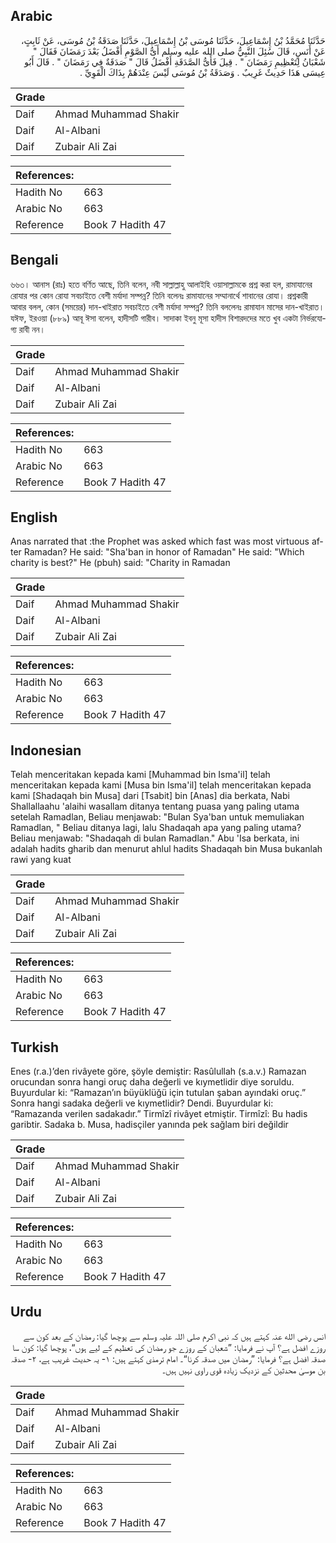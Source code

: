 ## Arabic


<div dir="rtl" lang="ar" style={{fontSize:'larger',backgroundColor:'#f8f9fa',padding:20}}>
حَدَّثَنَا مُحَمَّدُ بْنُ إِسْمَاعِيلَ، حَدَّثَنَا مُوسَى بْنُ إِسْمَاعِيلَ، حَدَّثَنَا صَدَقَةُ بْنُ مُوسَى، عَنْ ثَابِتٍ، عَنْ أَنَسٍ، قَالَ سُئِلَ النَّبِيُّ صلى الله عليه وسلم أَىُّ الصَّوْمِ أَفْضَلُ بَعْدَ رَمَضَانَ فَقَالَ ‏"‏ شَعْبَانُ لِتَعْظِيمِ رَمَضَانَ ‏"‏ ‏.‏ قِيلَ فَأَىُّ الصَّدَقَةِ أَفْضَلُ قَالَ ‏"‏ صَدَقَةٌ فِي رَمَضَانَ ‏"‏ ‏.‏ قَالَ أَبُو عِيسَى هَذَا حَدِيثٌ غَرِيبٌ ‏.‏ وَصَدَقَةُ بْنُ مُوسَى لَيْسَ عِنْدَهُمْ بِذَاكَ الْقَوِيِّ ‏.‏
</div>
<div style={{backgroundColor:'#f8f9fa',padding:20, marginBottom: 10}}><table> <thead> <tr> <th>Grade</th> <th></th> </tr> </thead> <tbody> <tr><td>Daif</td><td>Ahmad Muhammad Shakir</td></tr><tr><td>Daif</td><td>Al-Albani</td></tr><tr><td>Daif</td><td>Zubair Ali Zai</td></tr></tbody></table><table> <thead> <tr> <th>References:</th> <th></th> </tr> </thead> <tbody><tr><td>Hadith No</td><td>663</td></tr><tr><td>Arabic No</td><td>663</td></tr><tr><td>Reference</td><td>Book 7 Hadith 47</td></tr></tbody></table></div>

## Bengali


<div dir="ltr" lang="bn" style={{fontSize:'larger',backgroundColor:'#f8f9fa',padding:20}}>
৬৬৩। আনাস (রাঃ) হতে বর্ণিত আছে, তিনি বলেন, নবী সাল্লাল্লাহু আলাইহি ওয়াসাল্লামকে প্রশ্ন করা হল, রামাযানের রোযার পর কোন রোযা সবচাইতে বেশী মর্যাদা সম্পন্ন? তিনি বলেনঃ রামাযানের সম্মানার্থে শাবানের রোযা। প্রশ্নকারী আবার বলল, কোন (সময়ের) দান-খাইরাত সবচাইতে বেশী মর্যাদা সম্পন্ন? তিনি বললেনঃ রামাযান মাসের দান-খাইরাত। যঈফ, ইরওয়া (৮৮৯) আবূ ঈসা বলেন, হাদীসটি গারীব। সাদাকা ইবনু মূসা হাদীস বিশারদদের মতে খুব একটা নির্ভরযোগ্য রাবী নন।
</div>
<div style={{backgroundColor:'#f8f9fa',padding:20, marginBottom: 10}}><table> <thead> <tr> <th>Grade</th> <th></th> </tr> </thead> <tbody> <tr><td>Daif</td><td>Ahmad Muhammad Shakir</td></tr><tr><td>Daif</td><td>Al-Albani</td></tr><tr><td>Daif</td><td>Zubair Ali Zai</td></tr></tbody></table><table> <thead> <tr> <th>References:</th> <th></th> </tr> </thead> <tbody><tr><td>Hadith No</td><td>663</td></tr><tr><td>Arabic No</td><td>663</td></tr><tr><td>Reference</td><td>Book 7 Hadith 47</td></tr></tbody></table></div>

## English


<div dir="ltr" lang="en" style={{fontSize:'larger',backgroundColor:'#f8f9fa',padding:20}}>
Anas narrated that :the Prophet was asked which fast was most virtuous after Ramadan? He said: "Sha'ban in honor of Ramadan" He said: "Which charity is best?" He (pbuh) said: "Charity in Ramadan
</div>
<div style={{backgroundColor:'#f8f9fa',padding:20, marginBottom: 10}}><table> <thead> <tr> <th>Grade</th> <th></th> </tr> </thead> <tbody> <tr><td>Daif</td><td>Ahmad Muhammad Shakir</td></tr><tr><td>Daif</td><td>Al-Albani</td></tr><tr><td>Daif</td><td>Zubair Ali Zai</td></tr></tbody></table><table> <thead> <tr> <th>References:</th> <th></th> </tr> </thead> <tbody><tr><td>Hadith No</td><td>663</td></tr><tr><td>Arabic No</td><td>663</td></tr><tr><td>Reference</td><td>Book 7 Hadith 47</td></tr></tbody></table></div>

## Indonesian


<div dir="ltr" lang="id" style={{fontSize:'larger',backgroundColor:'#f8f9fa',padding:20}}>
Telah menceritakan kepada kami [Muhammad bin Isma'il] telah menceritakan kepada kami [Musa bin Isma'il] telah menceritakan kepada kami [Shadaqah bin Musa] dari [Tsabit] bin [Anas] dia berkata, Nabi Shallallaahu 'alaihi wasallam ditanya tentang puasa yang paling utama setelah Ramadlan, Beliau menjawab: "Bulan Sya'ban untuk memuliakan Ramadlan, " Beliau ditanya lagi, lalu Shadaqah apa yang paling utama? Beliau menjawab: "Shadaqah di bulan Ramadlan." Abu 'Isa berkata, ini adalah hadits gharib dan menurut ahlul hadits Shadaqah bin Musa bukanlah rawi yang kuat
</div>
<div style={{backgroundColor:'#f8f9fa',padding:20, marginBottom: 10}}><table> <thead> <tr> <th>Grade</th> <th></th> </tr> </thead> <tbody> <tr><td>Daif</td><td>Ahmad Muhammad Shakir</td></tr><tr><td>Daif</td><td>Al-Albani</td></tr><tr><td>Daif</td><td>Zubair Ali Zai</td></tr></tbody></table><table> <thead> <tr> <th>References:</th> <th></th> </tr> </thead> <tbody><tr><td>Hadith No</td><td>663</td></tr><tr><td>Arabic No</td><td>663</td></tr><tr><td>Reference</td><td>Book 7 Hadith 47</td></tr></tbody></table></div>

## Turkish


<div dir="ltr" lang="tr" style={{fontSize:'larger',backgroundColor:'#f8f9fa',padding:20}}>
Enes (r.a.)’den rivâyete göre, şöyle demiştir: Rasûlullah (s.a.v.) Ramazan orucundan sonra hangi oruç daha değerli ve kıymetlidir diye soruldu. Buyurdular ki: “Ramazan’ın büyüklüğü için tutulan şaban ayındaki oruç.” Sonra hangi sadaka değerli ve kıymetlidir? Dendi. Buyurdular ki: “Ramazanda verilen sadakadır.” Tirmîzî rivâyet etmiştir. Tirmîzî: Bu hadis garibtir. Sadaka b. Musa, hadisçiler yanında pek sağlam biri değildir
</div>
<div style={{backgroundColor:'#f8f9fa',padding:20, marginBottom: 10}}><table> <thead> <tr> <th>Grade</th> <th></th> </tr> </thead> <tbody> <tr><td>Daif</td><td>Ahmad Muhammad Shakir</td></tr><tr><td>Daif</td><td>Al-Albani</td></tr><tr><td>Daif</td><td>Zubair Ali Zai</td></tr></tbody></table><table> <thead> <tr> <th>References:</th> <th></th> </tr> </thead> <tbody><tr><td>Hadith No</td><td>663</td></tr><tr><td>Arabic No</td><td>663</td></tr><tr><td>Reference</td><td>Book 7 Hadith 47</td></tr></tbody></table></div>

## Urdu


<div dir="rtl" lang="ur" style={{fontSize:'larger',backgroundColor:'#f8f9fa',padding:20}}>
انس رضی الله عنہ کہتے ہیں کہ نبی اکرم صلی اللہ علیہ وسلم سے پوچھا گیا: رمضان کے بعد کون سے روزے افضل ہے؟ آپ نے فرمایا: ”شعبان کے روزے جو رمضان کی تعظیم کے لیے ہوں“، پوچھا گیا: کون سا صدقہ افضل ہے؟ فرمایا: ”رمضان میں صدقہ کرنا“۔ امام ترمذی کہتے ہیں: ۱- یہ حدیث غریب ہے، ۲- صدقہ بن موسیٰ محدثین کے نزدیک زیادہ قوی راوی نہیں ہیں۔
</div>
<div style={{backgroundColor:'#f8f9fa',padding:20, marginBottom: 10}}><table> <thead> <tr> <th>Grade</th> <th></th> </tr> </thead> <tbody> <tr><td>Daif</td><td>Ahmad Muhammad Shakir</td></tr><tr><td>Daif</td><td>Al-Albani</td></tr><tr><td>Daif</td><td>Zubair Ali Zai</td></tr></tbody></table><table> <thead> <tr> <th>References:</th> <th></th> </tr> </thead> <tbody><tr><td>Hadith No</td><td>663</td></tr><tr><td>Arabic No</td><td>663</td></tr><tr><td>Reference</td><td>Book 7 Hadith 47</td></tr></tbody></table></div>